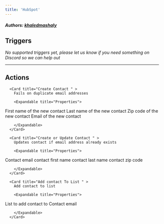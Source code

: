 ```yaml
---
title: 'HubSpot'
---
```


##### Authors: [khaledmashaly](https://github.com/khaledmashaly)


## Triggers

*No supported triggers yet, please let us know if you need something on Discord so we can help out* 


---

## Actions


      <Card title="Create Contact " >
        Fails on duplicate email addresses

        <Expandable title="Properties">
          
<ResponseField name="Authentication" required type="Oauth2">

</ResponseField>
            
<ResponseField name="First Name" required type="Short_text">
First name of the new contact
</ResponseField>
            
<ResponseField name="Last Name" required type="Short_text">
Last name of the new contact
</ResponseField>
            
<ResponseField name="Zip Code"  type="Short_text">
Zip code of the new contact
</ResponseField>
            
<ResponseField name="Email"  type="Short_text">
Email of the new contact
</ResponseField>
              
        </Expandable>
      </Card>
  
      <Card title="Create or Update Contact " >
        Updates contact if email address already exists

        <Expandable title="Properties">
          
<ResponseField name="Authentication" required type="Oauth2">

</ResponseField>
            
<ResponseField name="Email" required type="Short_text">
Contact email
</ResponseField>
            
<ResponseField name="First Name"  type="Short_text">
contact first name
</ResponseField>
            
<ResponseField name="Last Name"  type="Short_text">
contact last name
</ResponseField>
            
<ResponseField name="Zip Code"  type="Short_text">
contact zip code
</ResponseField>
              
        </Expandable>
      </Card>
  
      <Card title="Add contact To List " >
        Add contact to list

        <Expandable title="Properties">
          
<ResponseField name="Authentication" required type="Oauth2">

</ResponseField>
            
<ResponseField name="List" required type="Dropdown">
List to add contact to
</ResponseField>
            
<ResponseField name="Email" required type="Short_text">
Contact email
</ResponseField>
              
        </Expandable>
      </Card>
  
